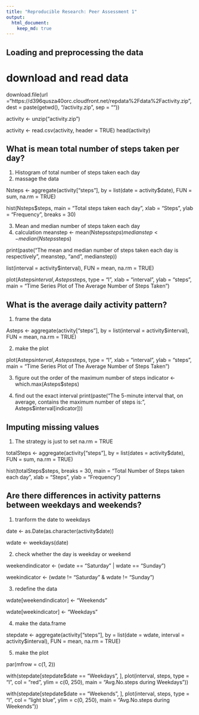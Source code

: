 ```yaml
---
title: "Reproducible Research: Peer Assessment 1"
output: 
  html_document:
    keep_md: true
---
```



## Loading and preprocessing the data

# download and read data

download.file(url ="https://d396qusza40orc.cloudfront.net/repdata%2Fdata%2Factivity.zip", dest = paste(getwd(), "/activity.zip", sep = ""))

activity <- unzip("activity.zip") 

activity <- read.csv(activity, header = TRUE)
head(activity)


## What is mean total number of steps taken per day?
1. Histogram of total number of steps taken each day
2. massage the data

Nsteps <- aggregate(activity["steps"], by = list(date = activity$date), FUN = sum, na.rm = TRUE)

hist(Nsteps$steps, main = "Total steps taken each day", xlab = "Steps", ylab = "Frequency", breaks = 30)

3. Mean and median number of steps taken each day
4. calculation
meanstep <- mean(Nsteps$steps)
medianstep <- median(Nsteps$steps)

print(paste("The mean and median number of steps taken each day is respectively", meanstep, "and", medianstep))

list(interval = activity$interval), FUN = mean, na.rm = TRUE)

plot(Asteps$interval, Asteps$steps, type = "l", xlab = "interval", ylab = "steps", main = "Time Series Plot of The Average Number of Steps Taken")

## What is the average daily activity pattern?
1. frame the data

Asteps <- aggregate(activity["steps"], by = list(interval = activity$interval), FUN = mean, na.rm = TRUE)

2. make the plot

plot(Asteps$interval, Asteps$steps, type = "l", xlab = "interval", ylab = "steps", main = "Time Series Plot of The Average Number of Steps Taken")

3. figure out the order of the maximum number of steps
indicator <- which.max(Asteps$steps)

4. find out the exact interval
print(paste("The 5-minute interval that, on average, contains the maximum number of steps is:", Asteps$interval[indicator]))

## Imputing missing values

1. The strategy is just to set na.rm = TRUE

totalSteps <- aggregate(activity["steps"], by = list(dates = activity$date), FUN = sum, na.rm = TRUE)

hist(totalSteps$steps, breaks = 30, main = "Total Number of Steps taken each day", xlab = "Steps", ylab = "Frequency")

## Are there differences in activity patterns between weekdays and weekends?

1. tranform the date to weekdays

date <- as.Date(as.character(activity$date))

wdate <- weekdays(date)

2. check whether the day is weekday or weekend

weekendindicator <- (wdate == "Saturday" | wdate == "Sunday")

weekindicator <- (wdate != "Saturday" & wdate != "Sunday")

3. redefine the data

wdate[weekendindicator] <- "Weekends"

wdate[weekindicator] <- "Weekdays"

4. make the data.frame

stepdate <- aggregate(activity["steps"], by = list(date = wdate, interval = activity$interval), FUN = mean, na.rm = TRUE)

5. make the plot

par(mfrow = c(1, 2))

with(stepdate[stepdate$date == "Weekdays", ], plot(interval, steps, type = "l", col = "red", ylim = c(0, 250), main = "Avg.No.steps during Weekdays"))

with(stepdate[stepdate$date == "Weekends", ], plot(interval, steps, type = "l", col = "light blue", ylim = c(0, 250), main = "Avg.No.steps during Weekends"))
